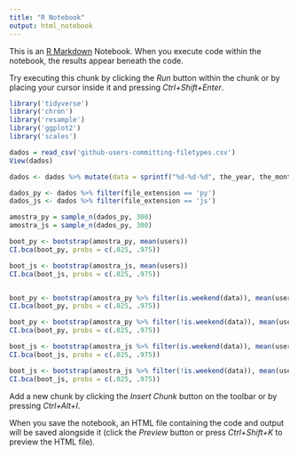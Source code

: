```yaml
---
title: "R Notebook"
output: html_notebook
---
```


This is an [R Markdown](http://rmarkdown.rstudio.com) Notebook. When you execute code within the notebook, the results appear beneath the code. 

Try executing this chunk by clicking the *Run* button within the chunk or by placing your cursor inside it and pressing *Ctrl+Shift+Enter*. 

```r
library('tidyverse')
library('chron')
library('resample')
library('ggplot2')
library('scales')

dados = read_csv('github-users-committing-filetypes.csv')
View(dados)

dados <- dados %>% mutate(data = sprintf("%d-%d-%d", the_year, the_month, month_day)) %>% filter(complete.cases(.))

dados_py <- dados %>% filter(file_extension == 'py')
dados_js <- dados %>% filter(file_extension == 'js')

amostra_py = sample_n(dados_py, 300)
amostra_js = sample_n(dados_py, 300)

boot_py <- bootstrap(amostra_py, mean(users))
CI.bca(boot_py, probs = c(.025, .975))

boot_js <- bootstrap(amostra_js, mean(users))
CI.bca(boot_js, probs = c(.025, .975))


boot_py <- bootstrap(amostra_py %>% filter(is.weekend(data)), mean(users))
CI.bca(boot_py, probs = c(.025, .975))

boot_py <- bootstrap(amostra_py %>% filter(!is.weekend(data)), mean(users))
CI.bca(boot_py, probs = c(.025, .975))

boot_js <- bootstrap(amostra_js %>% filter(is.weekend(data)), mean(users))
CI.bca(boot_js, probs = c(.025, .975))

boot_js <- bootstrap(amostra_js %>% filter(!is.weekend(data)), mean(users))
CI.bca(boot_js, probs = c(.025, .975))


```

Add a new chunk by clicking the *Insert Chunk* button on the toolbar or by pressing *Ctrl+Alt+I*.

When you save the notebook, an HTML file containing the code and output will be saved alongside it (click the *Preview* button or press *Ctrl+Shift+K* to preview the HTML file).
